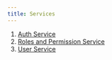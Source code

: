 ```yaml
---
title: Services
---
```


1. [Auth Service](./auth-service)
2. [Roles and Permission Service](./roles-and-permissions-service.mdx)
3. [User Service](./user-service.mdx)